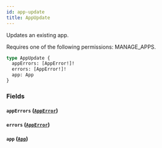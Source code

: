 ```yaml
---
id: app-update
title: AppUpdate
---
```


Updates an existing app.

Requires one of the following permissions: MANAGE_APPS.

```graphql
type AppUpdate {
  appErrors: [AppError!]!
  errors: [AppError!]!
  app: App
}
```

### Fields

#### `appErrors` ([`AppError`](../../../developer/api-reference/objects/app-error))

#### `errors` ([`AppError`](../../../developer/api-reference/objects/app-error))

#### `app` ([`App`](../../../developer/api-reference/objects/app))
